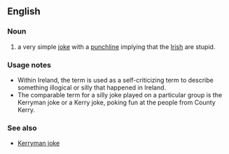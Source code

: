 ==English==

===Noun===
{{en-noun}}
# a very simple [[joke]] with a [[punchline]] implying that the [[Irish]] are stupid.

===Usage notes===
* Within Ireland, the term is used as a self-criticizing term to describe something illogical or silly that happened in Ireland.
* The comparable term for a silly joke played on a particular group is the Kerryman joke or a Kerry joke, poking fun at the people from County Kerry.

===See also===
* [[Kerryman joke]]